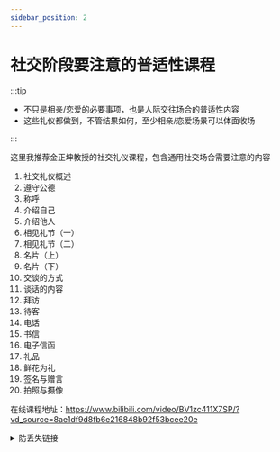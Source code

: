 ```yaml
---
sidebar_position: 2
---
```


# 社交阶段要注意的普适性课程

:::tip

- 不只是相亲/恋爱的必要事项，也是人际交往场合的普适性内容
- 这些礼仪都做到，不管结果如何，至少相亲/恋爱场景可以体面收场

:::

这里我推荐金正坤教授的社交礼仪课程，包含通用社交场合需要注意的内容

1. 社交礼仪概述
2. 遵守公德
3. 称呼
4. 介绍自己
5. 介绍他人
6. 相见礼节（一）
7. 相见礼节（二）
8. 名片（上）
9. 名片（下）
10. 交谈的方式
11. 谈话的内容
12. 拜访
13. 待客
14. 电话
15. 书信
16. 电子信函
17. 礼品
18. 鲜花为礼
19. 签名与赠言
20. 拍照与摄像

在线课程地址：https://www.bilibili.com/video/BV1zc411X7SP/?vd_source=8ae1df9d8fb6e216848b92f53bcee20e

<details>
  <summary>防丢失链接</summary>

  :::tip
  .loveriddlezip 是打包的完整内容，修改 .loveriddlezip 后缀名为 .zip 即可打开

  如果压缩包有密码，密码为 loveriddle
  :::

  <div>
    <div>
    - https://pan.baidu.com/s/1DWz4fiKiiZu61203PPhDAg?pwd=sgkp 
    - 提取码：sgkp
    </div>
  </div>
</details>
